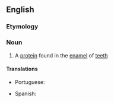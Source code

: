 ==English==

===Etymology===
{{confix|amelo|genin|lang=en}}

===Noun===
{{wikipedia}}
{{en-noun|-|s}}

# {{label|en|biochemistry}} A [[protein]] found in the [[enamel]] of [[tooth|teeth]]

====Translations====
{{trans-top|protein}}
* Portuguese: {{t|pt|amelogenina|f}}
{{trans-mid}}
* Spanish: {{t|es|amelogenina|f}}
{{trans-bottom}}